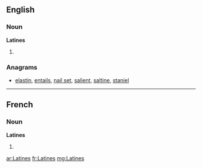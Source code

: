 {{also|latines}}
==English==

===Noun===
'''Latines'''

# {{plural of|Latine}}

===Anagrams===
* [[elastin#English|elastin]], [[entails#English|entails]], [[nail set#English|nail set]], [[salient#English|salient]], [[saltine#English|saltine]], [[staniel#English|staniel]]

----

==French==

===Noun===
'''Latines''' {{f}}

# {{plural of|Latine|lang=fr}}

[[ar:Latines]]
[[fr:Latines]]
[[mg:Latines]]